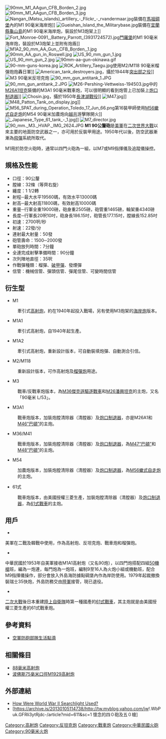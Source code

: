 {{refimprove|time=2018-09-17}}
{{NoteTA
|T=zh-hans:M1 90毫米炮;zh-hk:M1 90毫米砲;zh-tw:M1 90公釐砲;
|1=zh:毫米;zh-hant:毫米;zh-hans:毫米;zh-hk:毫米;zh-cn:毫米;zh-tw:公釐;zh-mo:毫米;
|2=zh:毫米;zh-hant:毫米;zh-hans:毫米;zh-hk:毫米;zh-cn:毫米;zh-tw:公厘;zh-mo:毫米;
|3=zh:米;zh-hant:米;zh-hans:米;zh-hk:米;zh-cn:米;zh-tw:公尺;zh-mo:米;
|4=zh:坦克;zh-hant:坦克;zh-hans:坦克;zh-hk:坦克;zh-tw:戰車;zh-cn:坦克;zh-mo:坦克;
|5=zh:主戰坦克;zh-hant:主戰坦克;zh-hans:主战坦克;zh-hk:主戰坦克;zh-tw:主力戰車;zh-cn:主战坦克;zh-mo:主戰坦克;
|6=zh-hans:驱逐战车;zh-hk:驅逐戰車;zh-tw:驅逐戰車;
|7=zh-hans:步兵战车;zh-hk:步兵戰車;zh-tw:步兵戰車;
|8=zh:輕型坦克;zh-hant:輕型坦克;zh-hans:轻型坦克;zh-hk:輕型坦克;zh-tw:輕戰車;zh-cn:轻型坦克;zh-mo:輕型坦克;
|9=zh:中型坦克;zh-hant:中型坦克;zh-hans:中型坦克;zh-hk:中型坦克;zh-tw:中戰車;zh-cn:中型坦克;zh-mo:中型坦克;
|10=zh:重型坦克;zh-hant:重型坦克;zh-hans:重型坦克;zh-hk:重型坦克;zh-tw:重戰車;zh-cn:重型坦克;zh-mo:重型坦克;File:90mm M1 AAgun CFB Borden 2.jpg
|11=zh-hans:炮;zh-hk:炮;zh-tw:砲;
}}
{{Infobox Weapon
|name= M1 90公釐砲
|image= File:90mm_M1_AAgun_CFB_Borden.jpg
|image_size= 300px
|caption= M1 90公釐砲之前側
|origin= {{USA}}
|type= [[高射炮|高射炮]]<br />[[反坦克炮|反坦克炮]]<br />[[岸防炮|岸防炮]]
<!-- Type selection -->
|is_ranged=
|is_bladed=
|is_explosive=
|is_artillery=yes
|is_vehicle=
<!-- Service history -->
|date= 1940年
|prod_date=1940年 -
|service=1940年 - 
|used_by={{Flag|United States}}<br />{{ROC}}<br />{{CAN}}
|wars=[[二戰|二戰]]<br />[[韓戰|韓戰]]<br />[[九三炮戰|九三炮戰]]<br />[[八二三炮戰|八二三炮戰]]<br />[[台灣海峽飛彈危機|台灣海峽飛彈危機]]
<!-- Production history -->
|designer= 
|design_date= 
|manufacturer= 
|production_date= 
|number=
|variants=M1A1<br />M1A2<br />M2/M118<br />M3<br />M3A1<br />M36/M41<br />M54<br />61式
<!-- General specifications -->
|weight= 8.618噸
|length= 186.15吋
|part_length= 177.15吋
|crew=
<!-- Ranged weapon specifications -->
|cartridge= [[炮彈#高爆彈（HE）|高爆彈]]（M1、M1A1、M1A2、M2/M118、M3、M3A1、M36/M41、M54、61式）<br />[[高爆反坦克彈|高爆反坦克彈]]（M3）<br />[[穿甲彈|穿甲彈]]（M3、M3A1、M36/M41、M54、61式）
|caliber= 90公厘
|action=
|rate= 每分鐘22發
|effective range= 13000碼
|max_range= 
|feed= 
|sights=
<!-- Artillery specifications -->
|breech=
|recoil=
|carriage= 
|elevation= 80度
|traverse= 360度
<!-- Bladed weapon specifications -->
|blade_type=
|head_type=
|haft_type=
<!-- Explosive specifications -->
|diameter=
|filling=
|filling_weight=
|detonation=
|yield=
}}
[[File:90mm_M1_AAgun_CFB_Borden_2.jpg|thumb]]
[[File:90mm_M1_AAgun_CFB_Borden_3.jpg|thumb]]
[[File:Nangan_(Matsu_islands)_artillery_-_Flickr_-_rvandermaar.jpg|thumb]]裝備在[[馬祖|馬祖]][[碉堡|碉堡]]內的M1 90毫米海岸炮]]
[[File:Gueishan_Island_the_Militarybase.jpg|thumb]]裝備在[[宜蘭縣|宜蘭縣]][[龜山島|龜山島]]的M1 90毫米海岸炮，裝設於M3炮架上]]
[[File:Fort_Monroe-0091,_Battery_Parrott_(3931724572).jpg|thumb]][[門羅堡|門羅堡]]的M1 90毫米海岸炮，裝設於M3炮架上並附有炮盾]]
[[File:M1A2_90_mm_AA_Gun,_CFB_Borden,_1.jpg|thumb]]
[[File:90mm_AA_gun_in_Roswell.jpg|thumb]]
[[File:US_90_mm_gun_1.jpg|thumb]]
[[File:US_90_mm_gun_2.jpg|thumb]]  
[[File:90mm-aa-gun-okinawa.gif|thumb]]
[[File:90-mm-guns-korea.jpg|thumb]]
[[File:ROK_Artillery_Taegu.jpg|thumb]]使用M2/M118 90毫米榴彈炮炮轟日軍]]
[[File:American_tank_destroyers.jpg|thumb]]，攝於1944年[[突出部之役|突出部之役]]]]
[[File:War Memorial of Korea (summer 2013) 060.JPG
|thumb|M3 90毫米反坦克炮]]
[[File:90_mm_gun_antitank_1.JPG|thumb]]
[[File:90_mm_gun_antitank_2.JPG|thumb]]
[[File:M26-Pershing-Vettweiss-194503.jpg|thumb]]中的[[M26潘興坦克|M26A1坦克]]裝備的M3A1 90毫米戰車炮，可以很明顯的看到炮管上已加裝上[[炮口制退器|炮口制退器]]]]
[[File:Chosin.jpg|thumb]]，攝於1950年[[長津湖戰役|長津湖戰役]]]]
[[File:M47.jpg|thumb]]]]
[[File:M48_Patton_Tank_on_display.jpg|thumb]]]]
[[File:M56_SPAT_during_Operation_Toledo_17_Jun_66.png|thumb]]第16裝甲師使用[[M56蠍式自走炮|M56蠍式自走炮]]的M54 90毫米加農炮向[[越共|越共]]游擊隊開火]]
[[File:_Japanese_Type_61_tank_-_1.jpg|thumb]]]]
[[File:M7_director.jpg|thumb]]
[[File:90_mm._M3._HVAP._IMG_2624.JPG|thumb]]
'''M1 90公釐砲'''是[[美軍|美軍]]在[[二次世界大戰|二次世界大戰]]以來主要的地面防空武器之一，亦可用於反裝甲用途。1950年代以後，防空武器漸漸為[[飛彈|飛彈]]系統所取代。

M1用於防空火砲時，通常以四門火砲為一組，以M7或M9指揮儀及追蹤儀操控。

== 規格及性能 ==
* 口徑：90公釐
* 膛線：32條（等齊右旋）
* 纏度：1 1/2轉
* 射程─最大水平19560碼，有效水平13000碼
* 射高─最大射高11800碼，有效射高10000碼
* 重量─行軍全重19000磅，砲身重2505磅，砲管重1465磅，輪架重4340磅
* 長度─行軍長20呎10吋，砲身長186.15吋，砲管長177.15吋，膛線長152.85吋
* 初速：2700呎/秒
* 射速：22發/分
* 連射最大射量：50發
* 砲管壽命：1500─2000發
* 單砲放列時間：7分鐘
* 全連完成射擊準備時間：90分鐘
* 次列陣地直徑：35呎
* 作戰彈種類：榴彈、[[高爆反坦克彈|破甲彈]]、發煙彈
* 信管：機械信管、彈頭信管、彈尾信管、可變時間信管

== 衍生型 ==
* M1
:牽引式[[高射炮|高射炮]]，約在1940年起投入戰場，另有使用M3炮架的[[海岸炮|海岸炮]]版本。
* M1A1
:牽引式高射炮，自1940年起生產。
*M1A2
:牽引式高射炮，重新設計版本，可自動裝填炮彈、自動測合引信。
* M2/M118
:重新設計版本，可作高射炮及[[榴彈炮|榴彈炮]]用途。
* M3
:戰車/反戰車炮版本，為[[M36驅逐戰車|M36傑克遜驅逐戰車]]和[[M26潘興坦克|M26潘興坦克]]的主炮，又名「90毫米 L/53」。
* M3A1
:戰車炮版本，加裝炮膛清除器（清膛器）及[[炮口制退器|炮口制退器]]，亦是M26A1和[[M46巴頓坦克|M46“巴頓”]]的主炮。
* M36/M41
:戰車炮版本，加裝炮膛清除器（清膛器）及[[炮口制退器|炮口制退器]]，為[[M47巴頓坦克|M47“巴頓”]]和[[M48巴頓戰車|M48“巴頓”]]的主炮。
* M54
:加農炮版本，加裝炮膛清除器（清膛器）及[[炮口制退器|炮口制退器]]，為[[M56蠍式自走炮|M56蠍式自走炮]]的主炮。
* 61式
:戰車炮版本，由美國授權三菱生產，加裝炮膛清除器（清膛器）及[[炮口制退器|炮口制退器]]，為[[61式戰車|61式戰車]]的主炮。

== 用戶 ==
*{{USA}}
美軍在二戰及韓戰中使用，作為高射炮、反坦克炮、戰車炮和榴彈炮。

*{{ROC}}
中華民國於1953年自美軍接收M1A1高射炮（又名90炮），以四門炮搭配四組[[M45防空機槍塔|50機槍]]班，編為一炮連，每門炮為一炮班，編制9至16人為火炮小組或機動班，配合M9指揮儀操作，部分會放入外島海防據點碉堡內作為岸防使用。1979年起裁撤換裝瑞士35快炮，外島防務交由[[中華民國陸軍|陸軍]]接管，現已退役。

*{{JPN}}
[[二次大戰|二次大戰]]後日本重建[[陸上自衛隊|陸上自衛隊]]時第一種國產的[[61式戰車|61式戰車]]，其主炮就是由美國授權三菱生產的61式戰車炮。

== 參考資料 ==
* [http://www.adas.url.tw/ADAS-amy.htm 空軍防砲部隊生活點滴] {{Wayback|url=http://www.adas.url.tw/ADAS-amy.htm |date=20201021033854 }}

==相關條目==
* [[88毫米高射炮|88毫米高射炮]]
* [[波佛斯75毫米口徑M1929高射炮|波佛斯75毫米口徑M1929高射炮]]

== 外部連結 ==
{{commons|90 mm gun M1/M2}}
* [http://www.skylighters.org/howalightworks/index.html How Were World War II Searchlight Used?] {{Wayback|url=http://www.skylighters.org/howalightworks/index.html |date=20210125002826 }}
* [https://archive.is/20130105114738/http://tw.myblog.yahoo.com/jw!.WbPuk.GFRli3ytRjdc-/article?mid=611&sc=1 懷念的四０砲及五０槍]

[[Category:高射炮|Category:高射炮]]
[[Category:反坦克炮|Category:反坦克炮]]
[[Category:戰車炮|Category:戰車炮]]
[[Category:中華民國火砲|Category:中華民國火砲]]
[[Category:90毫米火炮|Category:90毫米火炮]]